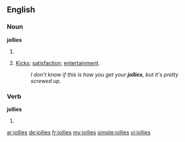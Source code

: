 ==English==

===Noun===
'''jollies'''

# {{plural of|jolly}}
# {{slang}} [[kicks|Kicks]]; [[satisfaction]]; [[entertainment]].
#: ''I don't know if this is how you get your '''jollies''', but it's pretty screwed up.''

===Verb===
'''jollies'''

# {{third-person singular of|jolly}}

[[ar:jollies]]
[[de:jollies]]
[[fr:jollies]]
[[my:jollies]]
[[simple:jollies]]
[[vi:jollies]]